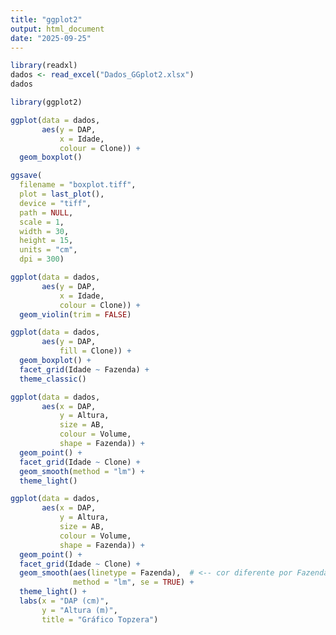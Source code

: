 ```yaml
---
title: "ggplot2"
output: html_document
date: "2025-09-25"
---
```


```r
library(readxl)
dados <- read_excel("Dados_GGplot2.xlsx")
dados
```
```r
library(ggplot2)
```

```r
ggplot(data = dados, 
       aes(y = DAP,
           x = Idade,
           colour = Clone)) +
  geom_boxplot()

ggsave(
  filename = "boxplot.tiff",
  plot = last_plot(),
  device = "tiff",
  path = NULL,
  scale = 1,
  width = 30,
  height = 15,
  units = "cm",
  dpi = 300)
```
```r
ggplot(data = dados, 
       aes(y = DAP,
           x = Idade,
           colour = Clone)) +
  geom_violin(trim = FALSE)
```
```r
ggplot(data = dados,
       aes(y = DAP,
           fill = Clone)) +
  geom_boxplot() +
  facet_grid(Idade ~ Fazenda) +
  theme_classic()
```
```r
ggplot(data = dados,
       aes(x = DAP,
           y = Altura,
           size = AB,
           colour = Volume,
           shape = Fazenda)) +
  geom_point() +
  facet_grid(Idade ~ Clone) +
  geom_smooth(method = "lm") +
  theme_light()
```
```r
ggplot(data = dados,
       aes(x = DAP,
           y = Altura,
           size = AB,
           colour = Volume,
           shape = Fazenda)) +
  geom_point() +
  facet_grid(Idade ~ Clone) +
  geom_smooth(aes(linetype = Fazenda),  # <-- cor diferente por Fazenda
              method = "lm", se = TRUE) +
  theme_light() +
  labs(x = "DAP (cm)",
       y = "Altura (m)",
       title = "Gráfico Topzera")
```

